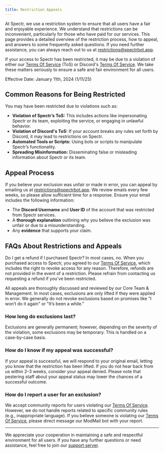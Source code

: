 ```yaml
---
title: Restriction Appeals
---
```


At Spectr, we use a restriction system to ensure that all users have a fair and enjoyable experience. We understand that restrictions can be inconvenient, particularly for those who have paid for our services. This page provides a detailed overview of the restriction process, how to appeal, and answers to some frequently asked questions. If you need further assistance, you can always reach out to us at restrictions@spectrbot.app.

If your access to Spectr has been restricted, it may be due to a violation of either our [Terms Of Service](/terms-of-service) (ToS) or Discord's [Terms Of Service](https://discord.com/terms). We take these matters seriously to ensure a safe and fair environment for all users.

Effective Date: January 11th, 2024 (1/11/25)

## Common Reasons for Being Restricted
You may have been restricted due to violations such as:

- **Violation of Spectr’s ToS:** This includes actions like impersonating Spectr or its team, exploiting the service, or engaging in unlawful behavior.
- **Violation of Discord's ToS:** If your account breaks any rules set forth by Discord, it may lead to restrictions on Spectr.
- **Automated Tools or Scripts:** Using bots or scripts to manipulate Spectr’s functionality.
- **Spreading Misinformation:** Disseminating false or misleading information about Spectr or its team.

## Appeal Process
If you believe your exclusion was unfair or made in error, you can appeal by emailing us at restrictions@spectrbot.app. We review emails every few weeks, so please allow sufficient time for a response. Ensure your email includes the following information:

- The **Discord Username** and **User ID** of the account that was restricted from Spectr services.
- A **thorough explanation** outlining why you believe the exclusion was unfair or due to a misunderstanding.
- Any **evidence** that supports your claim.

## FAQs About Restrictions and Appeals
Do I get a refund if I purchased Spectr?
In most cases, no. When you purchased access to Spectr, you agreed to our [Terms Of Service](/terms-of-service), which includes the right to revoke access for any reason. Therefore, refunds are not provided in the event of a restriction. Please refrain from contacting us requesting a refund if you've been restricted.

All appeals are thoroughly discussed and reviewed by our Core Team & Management. In most cases, exclusions are only lifted if they were applied in error. We generally do not revoke exclusions based on promises like "I won’t do it again" or "It’s been a while."

### How long do exclusions last?
Exclusions are generally permanent; however, depending on the severity of the violation, some exclusions may be temporary. This is handled on a case-by-case basis.

### How do I know if my appeal was successful?
If your appeal is successful, we will respond to your original email, letting you know that the restriction has been lifted. If you do not hear back from us within 2–3 weeks, consider your appeal denied. Please note that pestering staff about your appeal status may lower the chances of a successful outcome.

### How do I report a user for an exclusion?
We accept community reports for users violating our [Terms Of Service](/terms-of-service). However, we do not handle reports related to specific community rules (e.g., inappropriate language). If you believe someone is violating our [Terms Of Service](/terms-of-service), please direct message our ModMail bot with your report.

-----------------------

We appreciate your cooperation in maintaining a safe and respectful environment for all users. If you have any further questions or need assistance, feel free to join our [support server](https://spectrbot.app/support).